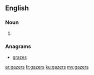 ==English==

===Noun===
{{head|en|plural}}

# {{plural of|gazer|lang=en}}

===Anagrams===
* [[grazes#English|grazes]]

[[ar:gazers]]
[[fr:gazers]]
[[ku:gazers]]
[[my:gazers]]